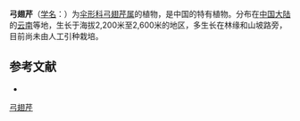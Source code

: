 {{NoteTA|G1=LS}}
{{Speciesbox
| name = 弓翅芹
| status = 
| status_system = 
| image = 
| genus = Arcuatopterus
| species = filipedicellus
| authority = Sheh et Shan
}}

'''弓翅芹'''（[[学名|学名]]：{{lang|la|''Arcuatopterus filipedicellus''}}）为[[伞形科|伞形科]][[弓翅芹属|弓翅芹属]]的植物，是中国的特有植物。分布在[[中国大陆|中国大陆]]的[[云南|云南]]等地，生长于海拔2,200米至2,600米的地区，多生长在林缘和山坡路旁，目前尚未由人工引种栽培。

== 参考文献 ==
<div class="references-small">
* {{cite web| url =http://www.bioinfo.cn/db05/KmzwSpecies.php?action=view&id=22659| title =弓翅芹| work =《中国高等植物数据库全库》| publisher =中国科学院微生物研究所| author =昆明植物研究所| accessdate =2009-02-25| deadurl =yes| archiveurl =https://web.archive.org/web/20160305045235/http://www.bioinfo.cn/db05/KmzwSpecies.php?action=view&id=22659| archivedate =2016-03-05}}
</div>
{{Taxonbar|from=Q15231590}}

[[Category:弓翅芹属|弓翅芹]]


{{Apiales-stub}}